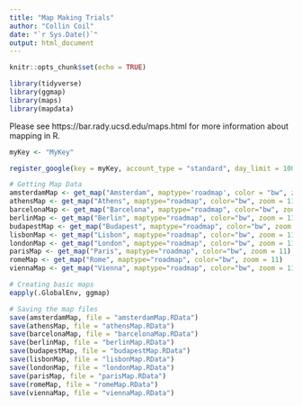 ```yaml
---
title: "Map Making Trials"
author: "Collin Coil"
date: "`r Sys.Date()`"
output: html_document
---
```


```r
knitr::opts_chunk$set(echo = TRUE)
```

```r
library(tidyverse)
library(ggmap)
library(maps)
library(mapdata)
```

Please see https://bar.rady.ucsd.edu/maps.html for more information about
mapping in R. 


```r
myKey <- "MyKey"

register_google(key = myKey, account_type = "standard", day_limit = 100)
```


```r
# Getting Map Data
amsterdamMap <- get_map("Amsterdam", maptype='roadmap', color = "bw", zoom=11)
athensMap <- get_map("Athens", maptype="roadmap", color="bw", zoom = 11)
barcelonaMap <- get_map("Barcelona", maptype="roadmap", color="bw", zoom = 11)
berlinMap <- get_map("Berlin", maptype="roadmap", color="bw", zoom = 11)
budapestMap <- get_map("Budapest", maptype="roadmap", color="bw", zoom = 11)
lisbonMap <- get_map("Lisbon", maptype="roadmap", color="bw", zoom = 11)
londonMap <- get_map("London", maptype="roadmap", color="bw", zoom = 11)
parisMap <- get_map("Paris", maptype="roadmap", color="bw", zoom = 11)
romeMap <- get_map("Rome", maptype="roadmap", color="bw", zoom = 11)
viennaMap <- get_map("Vienna", maptype="roadmap", color="bw", zoom = 11)

```
```r
# Creating basic maps
eapply(.GlobalEnv, ggmap)

```


```r
# Saving the map files
save(amsterdamMap, file = "amsterdamMap.RData")
save(athensMap, file = "athensMap.RData")
save(barcelonaMap, file = "barcelonaMap.RData")
save(berlinMap, file = "berlinMap.RData")
save(budapestMap, file = "budapestMap.RData")
save(lisbonMap, file = "lisbonMap.RData")
save(londonMap, file = "londonMap.RData")
save(parisMap, file = "parisMap.RData")
save(romeMap, file = "romeMap.RData")
save(viennaMap, file = "viennaMap.RData")
```

